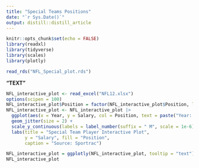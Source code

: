 ```yaml
---
title: "Special Teams Positions"
date: "`r Sys.Date()`"
output: distill::distill_article
---
```


```r
knitr::opts_chunk$set(echo = FALSE)
library(readxl)
library(tidyverse)
library(scales)
library(plotly)
```

```r
read_rds("NFL_Special_plot.rds")
```

**"TEXT"**

```r
NFL_interactive_plot <- read_excel("NFL12.xlsx")
options(scipen = 100)
NFL_interactive_plot$Position = factor(NFL_interactive_plot$Position, labels = c("Kicker", "Punter", "Long Snapper"), levels = c("K", "P", "LS"))
NFL_interactive_plot <- NFL_interactive_plot |>
  ggplot(aes(x = Year, y = Salary, col = Position, text = paste("Year: ", Year, "\nSalary:", Salary, "\nPosition:", Position, "\nPlayer:", Player))) + 
  geom_jitter(size = 2) + 
  scale_y_continuous(labels = label_number(suffix = " M", scale = 1e-6)) + 
  labs(title = "Special Team Player Interactive Plot",
       y = "Salary", fill = "Position",
       caption = "Source: Sportrac")

NFL_interactive_plot = ggplotly(NFL_interactive_plot, tooltip = "text")
NFL_interactive_plot
```

